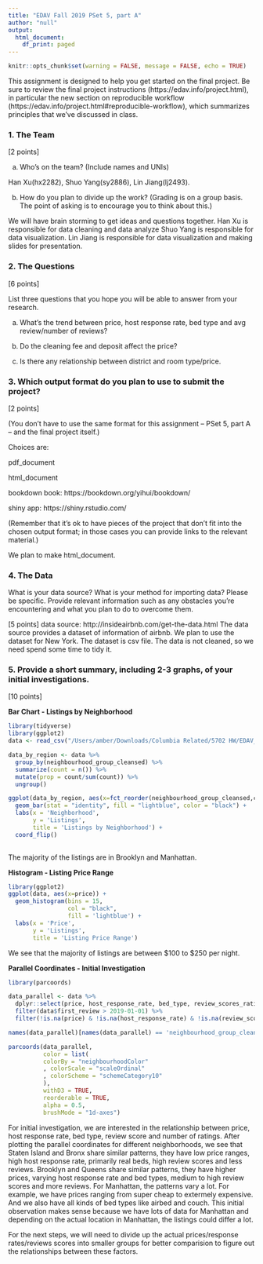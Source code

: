 ```yaml
---
title: "EDAV Fall 2019 PSet 5, part A"
author: "null"
output:
  html_document:
    df_print: paged
---
```

```r
knitr::opts_chunk$set(warning = FALSE, message = FALSE, echo = TRUE)
```

This assignment is designed to help you get started on the final project. Be sure to review the final project instructions (https://edav.info/project.html), in particular the new section on reproducible workflow (https://edav.info/project.html#reproducible-workflow), which summarizes principles that we've discussed in class.
    
### 1. The Team

[2 points]

a) Who's on the team? (Include names and UNIs)

Han Xu(hx2282), Shuo Yang(sy2886), Lin Jiang(lj2493).

b) How do you plan to divide up the work? (Grading is on a group basis. The point of asking is to encourage you to think about this.)

We will have brain storming to get ideas and questions together. 
Han Xu is responsible for data cleaning and data analyze 
Shuo Yang is responsible for data visualization. 
Lin Jiang is responsible for data visualization and making slides for presentation. 

### 2. The Questions

[6 points]

List three questions that you hope you will be able to answer from your research.

a) What's the trend between price, host response rate, bed type and avg review/number of reviews?

b) Do the cleaning fee and deposit affect the price?

c) Is there any relationship between district and room type/price.

### 3. Which output format do you plan to use to submit the project? 

[2 points]

(You don't have to use the same format for this assignment -- PSet 5, part A -- and the final project itself.)

Choices are:

pdf_document  

html_document  

bookdown book: https://bookdown.org/yihui/bookdown/

shiny app: https://shiny.rstudio.com/  

(Remember that it's ok to have pieces of the project that don't fit into the chosen output format; in those cases you can provide links to the relevant material.)


We plan to make html_document. 



### 4. The Data

What is your data source?  What is your method for importing data? Please be specific. Provide relevant information such as any obstacles you're encountering and what you plan to do to overcome them.

[5 points]
data source: http://insideairbnb.com/get-the-data.html
The data source provides a dataset of information of airbnb. We plan to use the dataset
for New York. The dataset is csv file. 
The data is not cleaned, so we need spend some time to tidy it. 

### 5. Provide a short summary, including 2-3 graphs, of your initial investigations. 

[10 points]

**Bar Chart - Listings by Neighborhood**
```r
library(tidyverse)
library(ggplot2)
data <- read_csv("/Users/amber/Downloads/Columbia Related/5702 HW/EDAV_final_project/data/airbnb_201909.csv")

data_by_region <- data %>%
  group_by(neighbourhood_group_cleansed) %>%
  summarize(count = n()) %>%
  mutate(prop = count/sum(count)) %>%
  ungroup()

ggplot(data_by_region, aes(x=fct_reorder(neighbourhood_group_cleansed,count), y=count)) +
  geom_bar(stat = "identity", fill = "lightblue", color = "black") +
  labs(x = 'Neighborhood',
       y = 'Listings',
       title = 'Listings by Neighborhood') +
  coord_flip()
 
```

The majority of the listings are in Brooklyn and Manhattan. 

**Histogram - Listing Price Range**
```r
library(ggplot2)
ggplot(data, aes(x=price)) + 
  geom_histogram(bins = 15, 
                 col = "black",
                 fill = 'lightblue') + 
  labs(x = 'Price',
       y = 'Listings',
       title = 'Listing Price Range')
```

We see that the majority of listings are between $100 to $250 per night. 

**Parallel Coordinates - Initial Investigation**
```r
library(parcoords)

data_parallel <- data %>%
  dplyr::select(price, host_response_rate, bed_type, review_scores_rating, number_of_reviews, neighbourhood_group_cleansed) %>%
  filter(data$first_review > 2019-01-01) %>%
  filter(!is.na(price) & !is.na(host_response_rate) & !is.na(review_scores_rating)) 

names(data_parallel)[names(data_parallel) == 'neighbourhood_group_cleansed'] <- 'neighbourhoodColor'

parcoords(data_parallel, 
          color = list(
          colorBy = "neighbourhoodColor"
          , colorScale = "scaleOrdinal"
          , colorScheme = "schemeCategory10"
          ),
          withD3 = TRUE,
          reorderable = TRUE,
          alpha = 0.5, 
          brushMode = "1d-axes")
```

For initial investigation, we are interested in the relationship between price, host response rate, bed type, review score and number of ratings. After plotting the parallel coordinates for different neighborhoods, we see that Staten Island and Bronx share similar patterns, they have low price ranges, high host response rate, primarily real beds, high review scores and less reviews. Brooklyn and Queens share similar patterns, they have higher prices, varying host response rate and bed types, medium to high review scores and more reviews. For Manhattan, the patterns vary a lot. For example, we have prices ranging from super cheap to extermely expensive. And we also have all kinds of bed types like airbed and couch. This initial observation makes sense because we have lots of data for Manhattan and depending on the actual location in Manhattan, the listings could differ a lot. 

For the next steps, we will need to divide up the actual prices/response rates/reviews scores into smaller groups for better comparision to figure out the relationships between these factors. 